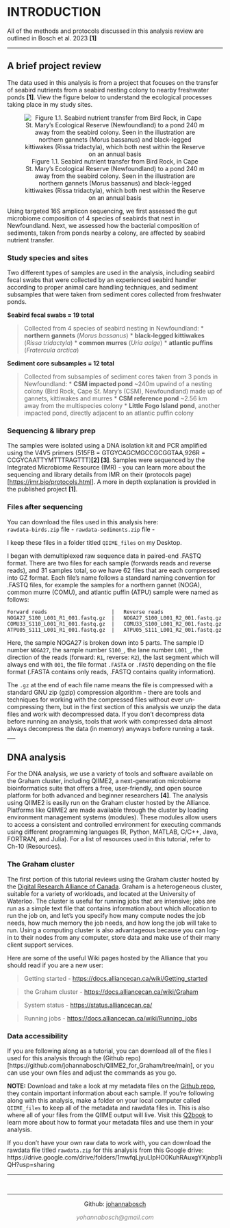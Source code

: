 # **INTRODUCTION**

All of the methods and protocols discussed in this analysis review are outlined in Bosch et al. 2023 **[1]**

___


## **A brief project review** {.tabset}

The data used in this analysis is from a project that focuses on the transfer of seabird nutrients from a seabird nesting colony to nearby freshwater ponds **[1]**. View the figure below to understand the ecological processes taking place in my study sites.

<center>![Figure 1.1. Seabird nutrient transfer from Bird Rock, in Cape St. Mary's Ecological Reserve (Newfoundland) to a pond 240 m away from the seabird colony. Seen in the illustration are northern gannets (Morus bassanus) and black-legged kittiwakes (Rissa tridactyla), which both nest within the Reserve on an annual basis](https://github.com/johannabosch/QIIME2_for_Graham/assets/126937348/9ec5fe4e-161f-4e4c-9c4b-d93eb391cef2)</center>

Using targeted 16S amplicon sequencing, we first assessed the gut microbiome composition of 4 species of seabirds that nest in Newfoundland. Next, we assessed how the bacterial composition of sediments, taken from ponds nearby a colony, are affected by seabird nutrient transfer.

### Study species and sites

Two different types of samples are used in the analysis, including seabird fecal swabs that were collected by an experienced seabird handler according to proper animal care handling techniques, and sediment subsamples that were taken from sediment cores collected from freshwater ponds.

**Seabird fecal swabs = 19 total**

> Collected from 4 species of seabird nesting in Newfoundland:
  * **northern gannets** (*Morus bassanus*)
  * **black-legged kittiwakes** (*Rissa tridactyla*)
  * **common murres** (*Uria aalge*)
  * **atlantic puffins** (*Fratercula arctica*)

**Sediment core subsamples = 12 total**

> Collected from subsamples of sediment cores taken from 3 ponds in Newfoundland:
  * **CSM impacted pond** ~240m upwind of a nesting colony (Bird Rock, Cape St. Mary's (CSM), Newfoundland) made up of gannets, kittiwakes and murres
  * **CSM reference pond** ~2.56 km away from the multispecies colony
  * **Little Fogo Island pond**, another impacted pond, directly adjacent to an atlantic puffin colony

### Sequencing & library prep

The samples were isolated using a DNA isolation kit and PCR amplified using the V4V5 primers (515FB = GTGYCAGCMGCCGCGGTAA,926R = CCGYCAATTYMTTTRAGTTT)**[2] [3]**. Samples were sequenced by the Integrated Microbiome Resource (IMR) - you can learn more about the sequencing and library details from IMR on their (protocols page)[<https://imr.bio/protocols.html>]. A more in depth explanation is provided in the published project **[1]**.


### Files after sequencing

You can download the files used in this analysis here:  
`rawdata-birds.zip` file - 
`rawdata-sediments.zip` file -  

I keep these files in a folder titled `QIIME_files` on my Desktop.

I began with demultiplexed raw sequence data in paired-end .FASTQ format. There are two files for each sample (forwards reads and reverse reads), and 31 samples total, so we have 62 files that are each compressed into GZ format. Each file's name follows a standard naming convention for .FASTQ files, for example the samples for a northern gannet (NOGA), common murre (COMU), and atlantic puffin (ATPU) sample were named as follows:

```         
Forward reads                     |   Reverse reads
NOGA27_S100_L001_R1_001.fastq.gz  |   NOGA27_S100_L001_R2_001.fastq.gz
COMU33_S110_L001_R1_001.fastq.gz  |   COMU33_S100_L001_R2_001.fastq.gz
ATPU05_S111_L001_R1_001.fastq.gz  |   ATPU05_S111_L001_R2_001.fastq.gz
```

Here, the sample NOGA27 is broken down into 5 parts. The sample ID number `NOGA27`, the sample number `S100_`, the lane number `L001_`, the direction of the reads (forward: `R1`, reverse: `R2`), the last segment which will always end with `001`, the file format `.FASTA` or `.FASTQ` depending on the file format (.FASTA contains only reads, .FASTQ contains quality information).

The `.gz` at the end of each file name means the file is compressed with a standard GNU zip (gzip) compression algorithm - there are tools and techniques for working with the compressed files without ever un-compressing them, but in the first section of this analysis we unzip the data files and work with decompressed data. If you don't decompress
data before running an analysis, tools that work with compressed data almost always decompress the data (in memory) anyways before running a task.
___

## **DNA analysis** {.tabset}

For the DNA analysis, we use a variety of tools and software available on the Graham cluster, including QIIME2, a next-generation microbiome bioinformatics suite that offers a free, user-friendly, and open source platform for both advanced and beginner researchers **[4]**. The analysis using QIIME2 is easily run on the Graham cluster hosted by the Alliance. Platforms like QIIME2 are made available through the cluster by loading environment management systems (modules). These modules allow users to access a consistent and controlled environment for executing commands using different programming languages (R, Python, MATLAB, C/C++, Java, FORTRAN, and Julia). For a list of resources used in this tutorial,
refer to Ch-10 (Resources).


### The Graham cluster

The first portion of this tutorial reviews using the Graham cluster hosted by the [Digital Research Alliance of Canada](https://alliancecan.ca/en). Graham is a heterogeneous cluster, suitable for a variety of workloads, and located at the University of Waterloo. The cluster is useful for running jobs that are intensive; jobs are run as a simple text file that contains information about which allocation to run the job on, and let's you specify how many compute nodes the job needs, how much memory the job needs, and how long the job will take to run. Using a computing cluster is also advantageous because you can log-in to their nodes from any computer, store data and make use of their many client support services.

Here are some of the useful Wiki pages hosted by the Alliance that you should read if you are a new user:

> Getting started - <https://docs.alliancecan.ca/wiki/Getting_started>

> the Graham cluster - <https://docs.alliancecan.ca/wiki/Graham>

> System status - <https://status.alliancecan.ca/>

> Running jobs - <https://docs.alliancecan.ca/wiki/Running_jobs>

### Data accessibility

If you are following along as a tutorial, you can download all of the files I used for this analysis through the (Github repo)[https://github.com/johannabosch/QIIME2_for_Graham/tree/main], or you can use your own files and adjust the commands as you go. 


**NOTE:** Download and take a look at my metadata files on the [Github repo](https://github.com/johannabosch/QIIME2_for_Graham), they contain important information about each sample. If you're following along with this analysis, make a folder on your local computer called `QIIME_files` to keep all of the metadata and rawdata files in. This is also where all of your files from the QIIME output will live. Visit this [Q2book](https://gregcaporaso.github.io/q2book/using/metadata.html) to learn more about how to format your metadata files and use them in your analysis.

If you don't have your own raw data to work with, you can download the rawdata file titled `rawdata.zip` for this analysis from this Google drive: https://drive.google.com/drive/folders/1mwfqLjyuLIpHO0KuhRAuxgYXjnbp1iQH?usp=sharing 

___ 

&nbsp;
<hr />
<p style="text-align: center;">Github: [johannabosch](https://github.com/johannabosch) </a></p>
<p style="text-align: center;"><span style="color: #808080;"><em>yohannabosch@gmail.com</em></span></p>

<!-- Add icon library -->
<link rel="stylesheet" href="https://cdnjs.cloudflare.com/ajax/libs/font-awesome/4.7.0/css/font-awesome.min.css">

<!-- Add font awesome icons -->
<p style="text-align: center;">
    <a href="https://www.instagram.com/yohannabosch/" class="fa fa-instagram"></a>
    <a href="https://www.linkedin.com/in/yan-holtz-2477534a/" class="fa fa-linkedin"></a>
    <a href="https://github.com/johannabosch/" class="fa fa-github"></a>
</p>

&nbsp;